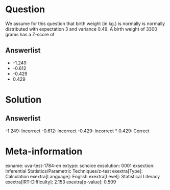 Question
========

We assume for this question that birth weight (in kg.) is normally is normally distributed with expectation 3 and variance 0.49. A birth weight of 3300 grams has a Z-score of

Answerlist
----------

* -1.249
* -0.612
* -0.429
* 0.429

Solution
========

Answerlist
----------

-1.249: Incorrect
-0.612: Incorrect
-0.429: Incorrect
* 0.429: Correct

Meta-information
================
exname: uva-test-1784-en
extype: schoice
exsolution: 0001
exsection: Inferential Statistics/Parametric Techniques/z-test
exextra[Type]: Calculation
exextra[Language]: English
exextra[Level]: Statistical Literacy
exextra[IRT-Difficulty]: 2.153
exextra[p-value]: 0.509
